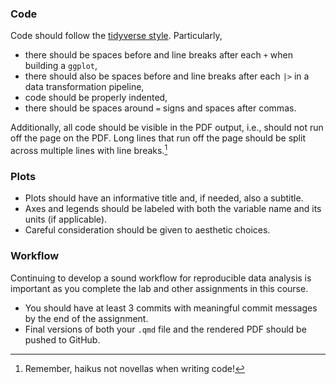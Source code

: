 ### Code

Code should follow the [tidyverse style](https://style.tidyverse.org/).
Particularly,

-   there should be spaces before and line breaks after each `+` when building a `ggplot`,
-   there should also be spaces before and line breaks after each `|>` in a data transformation pipeline,
-   code should be properly indented,
-   there should be spaces around `=` signs and spaces after commas.

Additionally, all code should be visible in the PDF output, i.e., should not run off the page on the PDF.
Long lines that run off the page should be split across multiple lines with line breaks.[^1]

[^1]: Remember, haikus not novellas when writing code!

### Plots

-   Plots should have an informative title and, if needed, also a subtitle.
-   Axes and legends should be labeled with both the variable name and its units (if applicable).
-   Careful consideration should be given to aesthetic choices.

### Workflow

Continuing to develop a sound workflow for reproducible data analysis is important as you complete the lab and other assignments in this course.

-   You should have at least 3 commits with meaningful commit messages by the end of the assignment.
-   Final versions of both your `.qmd` file and the rendered PDF should be pushed to GitHub.
